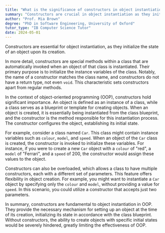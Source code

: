 ```yaml
---
title: "What is the significance of constructors in object instantiation?"
summary: "Constructors are crucial in object instantiation as they initialise the state of an object when it's created."
author: "Prof. Mia Brown"
degree: "PhD in Software Engineering, University of Oxford"
tutor_type: "IB Computer Science Tutor"
date: 2024-05-01
---
```


Constructors are essential for object instantiation, as they initialize the state of an object upon its creation.

In more detail, constructors are special methods within a class that are automatically invoked when an object of that class is instantiated. Their primary purpose is to initialize the instance variables of the class. Notably, the name of a constructor matches the class name, and constructors do not have a return type, not even `void`. This characteristic sets constructors apart from regular methods.

In the context of object-oriented programming (OOP), constructors hold significant importance. An object is defined as an instance of a class, while a class serves as a blueprint or template for creating objects. When an object is created, it is essentially being instantiated from the class blueprint, and the constructor is the method responsible for this instantiation process. The constructor configures the object, establishing its initial state.

For example, consider a class named `Car`. This class might contain instance variables such as `colour`, `model`, and `speed`. When an object of the `Car` class is created, the constructor is invoked to initialize these variables. For instance, if you were to create a new `Car` object with a `colour` of "red", a `model` of "Ferrari", and a `speed` of $200$, the constructor would assign these values to the object.

Constructors can also be overloaded, which allows a class to have multiple constructors, each with a different set of parameters. This feature offers flexibility in object creation. For example, you might want to instantiate a `Car` object by specifying only the `colour` and `model`, without providing a value for `speed`. In this scenario, you could utilize a constructor that accepts just two parameters.

In summary, constructors are fundamental to object instantiation in OOP. They provide the necessary mechanism for setting up an object at the time of its creation, initializing its state in accordance with the class blueprint. Without constructors, the ability to create objects with specific initial states would be severely hindered, greatly limiting the effectiveness of OOP.
    
